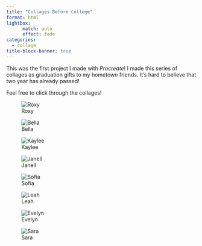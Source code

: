 ```yaml
---
title: "Collages Before College"
format: html
lightbox:
      match: auto
      effect: fade
categories:
  - collage
title-block-banner: true
---
```


This was the first project I made with *Procreate*! I made this series of collages as graduation gifts to my hometown friends. It's hard to believe that two year has already passed!



Feel free to click through the collages!

::: {layout-ncol=2}

![Roxy](media/Roxy_2023.jpg){.lightbox style="display: block; margin: auto;" group="HS"}

![Bella](media/Bella_2023.jpg){.lightbox style="display: block; margin: auto;" group="HS"}

![Kaylee](media/Kaylee_2023.jpg){.lightbox style="display: block; margin: auto;" group="HS"}

![Janell](media/Janell_2023.jpg){.lightbox style="display: block; margin: auto;" group="HS"}

![Sofia](media/Sofia_2023.jpg){.lightbox style="display: block; margin: auto;" group="HS"}

![Leah](media/Leah_2023.jpg){.lightbox style="display: block; margin: auto;" group="HS"}

![Evelyn](media/Evelyn_2023.jpg){.lightbox style="display: block; margin: auto;" group="HS"}

![Sara](media/Sara_2023.jpg){.lightbox style="display: block; margin: auto;" group="HS"}
:::

